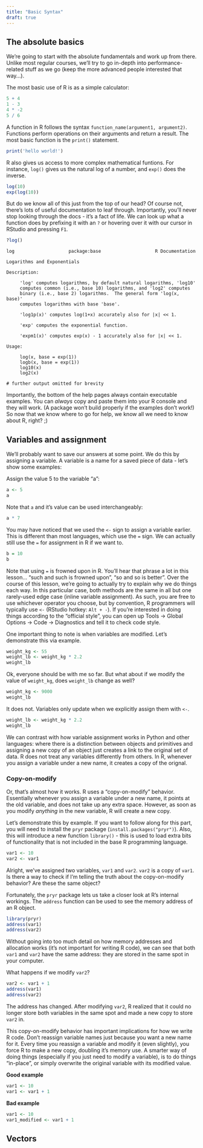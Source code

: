 ```yaml
---
title: "Basic Syntax"
draft: true
---
```


## The absolute basics

We're going to start with the absolute fundamentals and work up from there.
Unlike most regular courses, we'll try to go in-depth into performance-related
stuff as we go (keep the more advanced people interested that way...).

The most basic use of R is as a simple calculator:
```r
5 + 4
1 - 3
4 * -2
5 / 6
```

A function in R follows the syntax `function_name(argument1, argument2)`.
Functions perform operations on their arguments and return a result.
The most basic function is the `print()` statement.

```r
print('hello world!')
```

R also gives us access to more complex mathematical funtions.
For instance, `log()` gives us the natural log of a number, 
and `exp()` does the inverse. 

```r
log(10)
exp(log(10))
```

But do we know all of this just from the top of our head?
Of course not, there's lots of useful documentation to leaf through.
Importantly, you'll never stop looking through the docs - it's a fact of life.
We can look up what a function does by prefixing it with an `?` or hovering 
over it with our cursor in RStudio and pressing `F1`.

```r
?log()
```
```
log                    package:base                    R Documentation

Logarithms and Exponentials

Description:

     'log' computes logarithms, by default natural logarithms, 'log10'
     computes common (i.e., base 10) logarithms, and 'log2' computes
     binary (i.e., base 2) logarithms.  The general form 'log(x, base)'
     computes logarithms with base 'base'.

     'log1p(x)' computes log(1+x) accurately also for |x| << 1.

     'exp' computes the exponential function.

     'expm1(x)' computes exp(x) - 1 accurately also for |x| << 1.

Usage:

     log(x, base = exp(1))
     logb(x, base = exp(1))
     log10(x)
     log2(x)
     
# further output omitted for brevity
```

Importantly, the bottom of the help pages always contain executable examples.
You can *always* copy and paste them into your R console and they will work.
(A package won't build properly if the examples don't work!)
So now that we know where to go for help, 
we know all we need to know about R, right? ;)

## Variables and assignment

We'll probably want to save our answers at some point.
We do this by assigning a variable.
A variable is a name for a saved piece of data - let's show some examples:

Assign the value 5 to the variable "a":
```r
a <- 5
a
```

Note that `a` and it's value can be used interchangeably:

```r
a * 7
```

You may have noticed that we used the `<-` sign to assign a variable earlier.
This is different than most languages, which use the `=` sign.
We can actually still use the `=` for assignment in R if we want to.

```r
b = 10
b
```

Note that using `=` is frowned upon in R.
You'll hear that phrase a lot in this lesson... "such and such is frowned upon", 
"so and so is better".
Over the course of this lesson, we're going to actually try to explain why 
we do things each way.
In this particular case, both methods are the same in all but one rarely-used
edge case (inline variable assignment). 
As such, you are free to use whichever operator you choose, but by convention,
R programmers will typically use `<-` (RStudio hotkey: `Alt + -`). 
If you're interested in doing things according to the "official style", you can
open up Tools -> Global Options -> Code -> Diagnostics 
and tell it to check code style.

One important thing to note is when variables are modified.
Let's demonstrate this via example.

```r
weight_kg <- 55
weight_lb <- weight_kg * 2.2
weight_lb
```

Ok, everyone should be with me so far. 
But what about if we modify the value of `weight_kg`, 
does `weight_lb` change as well?

```r
weight_kg <- 9000
weight_lb
```

It does not. Variables only update when we explicitly assign them with `<-`.

```r
weight_lb <- weight_kg * 2.2
weight_lb
```

We can contrast with how variable assignment works in Python and other languages:
where there is a distinction between objects and primitives
and assigning a new copy of an object just creates a link to the original set
of data. R does not treat any variables differently from others.
In R, whenever you assign a variable under a new name, 
it creates a copy of the orignal.

### Copy-on-modify

Or, that's almost how it works. R uses a "copy-on-modify" behavior.
Essentially whenever you assign a variable under a new name,
it points at the old variable, and does not take up any extra space.
However, as soon as you modify *anything* in the new variable, 
R will create a new copy.

Let's demonstrate this by example. 
If you want to follow along for this part, you will need to install the
`pryr` package (`install.packages("pryr")`). 
Also, this will introduce a new function `library()` -
this is used to load extra bits of functionality that is not included in the 
base R programming language.

```r
var1 <- 10
var2 <- var1
```

Alright, we've assigned two variables, `var1` and `var2`. 
`var2` is a copy of `var1`. 
Is there a way to check if I'm telling the truth about the copy-on-modify
behavior?
Are these the same object?

Fortunately, the `pryr` package lets us take a closer look at R's internal 
workings. The `address` function can be used to see the memory address of an
R object. 

```r
library(pryr)
address(var1)
address(var2)
```

Without going into too much detail on how memory addresses and allocation works 
(it's not important for writing R code),
we can see that both `var1` and `var2` have the same address:
they are stored in the same spot in your computer.

What happens if we modify `var2`?

```r
var2 <- var1 + 1
address(var1)
address(var2)
```

The address has changed.
After modifying `var2`, R realized that it could no longer store both variables
in the same spot and made a new copy to store `var2` in. 

This copy-on-modify behavior has important implications for how we write R code.
Don't reassign variable names just because you want a new name for it.
Every time you reassign a variable and modify it (even slightly), 
you force R to make a new copy, doubling it's memory use.
A smarter way of doing things (especially if you just need to modify a variable),
is to do things "in-place", or simply overwrite the original variable with its
modified value.

**Good example**
```r
var1 <- 10
var1 <- var1 + 1
```

**Bad example**
```r
var1 <- 10
var1_modified <- var1 + 1
```

## Vectors


